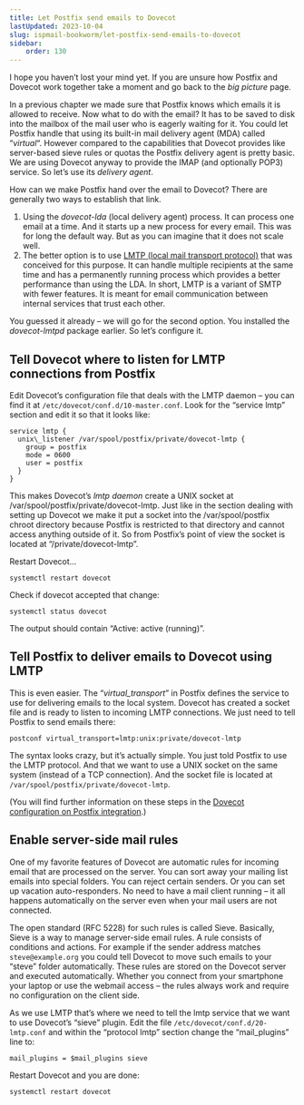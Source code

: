 ```yaml
---
title: Let Postfix send emails to Dovecot
lastUpdated: 2023-10-04
slug: ispmail-bookworm/let-postfix-send-emails-to-dovecot
sidebar:
    order: 130
---
```



I hope you haven’t lost your mind yet. If you are unsure how Postfix and Dovecot work together take a moment and go back to the _big picture_ page.

In a previous chapter we made sure that Postfix knows which emails it is allowed to receive. Now what to do with the email? It has to be saved to disk into the mailbox of the mail user who is eagerly waiting for it. You could let Postfix handle that using its built-in mail delivery agent (MDA) called “_virtual_“. However compared to the capabilities that Dovecot provides like server-based sieve rules or quotas the Postfix delivery agent is pretty basic. We are using Dovecot anyway to provide the IMAP (and optionally POP3) service. So let’s use its _delivery agent_.

How can we make Postfix hand over the email to Dovecot? There are generally two ways to establish that link.

1. Using the _dovecot-lda_ (local delivery agent) process. It can process one email at a time. And it starts up a new process for every email. This was for long the default way. But as you can imagine that it does not scale well.
2. The better option is to use [LMTP (local mail transport protocol)](https://en.wikipedia.org/wiki/Local_Mail_Transfer_Protocol) that was conceived for this purpose. It can handle multiple recipients at the same time and has a permanently running process which provides a better performance than using the LDA. In short, LMTP is a variant of SMTP with fewer features. It is meant for email communication between internal services that trust each other.

You guessed it already – we will go for the second option. You installed the _dovecot-lmtpd_ package earlier. So let’s configure it.

## Tell Dovecot where to listen for LMTP connections from Postfix

Edit Dovecot’s configuration file that deals with the LMTP daemon – you can find it at `/etc/dovecot/conf.d/10-master.conf`. Look for the “service lmtp” section and edit it so that it looks like:

```
service lmtp {
  unix\_listener /var/spool/postfix/private/dovecot-lmtp {
    group = postfix
    mode = 0600
    user = postfix
  }
}
```

This makes Dovecot’s _lmtp daemon_ create a UNIX socket at /var/spool/postfix/private/dovecot-lmtp. Just like in the section dealing with setting up Dovecot we make it put a socket into the /var/spool/postfix chroot directory because Postfix is restricted to that directory and cannot access anything outside of it. So from Postfix’s point of view the socket is located at “/private/dovecot-lmtp”.

Restart Dovecot…
```
systemctl restart dovecot
```
Check if dovecot accepted that change:
```
systemctl status dovecot
```
The output should contain “Active: active (running)”.


## Tell Postfix to deliver emails to Dovecot using LMTP

This is even easier. The “_virtual\_transport_” in Postfix defines the service to use for delivering emails to the local system. Dovecot has created a socket file and is ready to listen to incoming LMTP connections. We just need to tell Postfix to send emails there:

```
postconf virtual_transport=lmtp:unix:private/dovecot-lmtp
```
The syntax looks crazy, but it’s actually simple. You just told Postfix to use the LMTP protocol. And that we want to use a UNIX socket on the same system (instead of a TCP connection). And the socket file is located at `/var/spool/postfix/private/dovecot-lmtp`.

(You will find further information on these steps in the [Dovecot configuration on Postfix integration](https://doc.dovecot.org/configuration_manual/howto/postfix_dovecot_lmtp/).)

## Enable server-side mail rules

One of my favorite features of Dovecot are automatic rules for incoming email that are processed on the server. You can sort away your mailing list emails into special folders. You can reject certain senders. Or you can set up vacation auto-responders. No need to have a mail client running – it all happens automatically on the server even when your mail users are not connected.

The open standard (RFC 5228) for such rules is called Sieve. Basically, Sieve is a way to manage server-side email rules. A rule consists of conditions and actions. For example if the sender address matches `steve@example.org` you could tell Dovecot to move such emails to your “steve” folder automatically. These rules are stored on the Dovecot server and executed automatically. Whether you connect from your smartphone your laptop or use the webmail access – the rules always work and require no configuration on the client side.

As we use LMTP that’s where we need to tell the lmtp service that we want to use Dovecot’s “sieve” plugin. Edit the file `/etc/dovecot/conf.d/20-lmtp.conf` and within the “protocol lmtp” section change the “mail\_plugins” line to:

```
mail_plugins = $mail_plugins sieve
```
Restart Dovecot and you are done:
```
systemctl restart dovecot
```